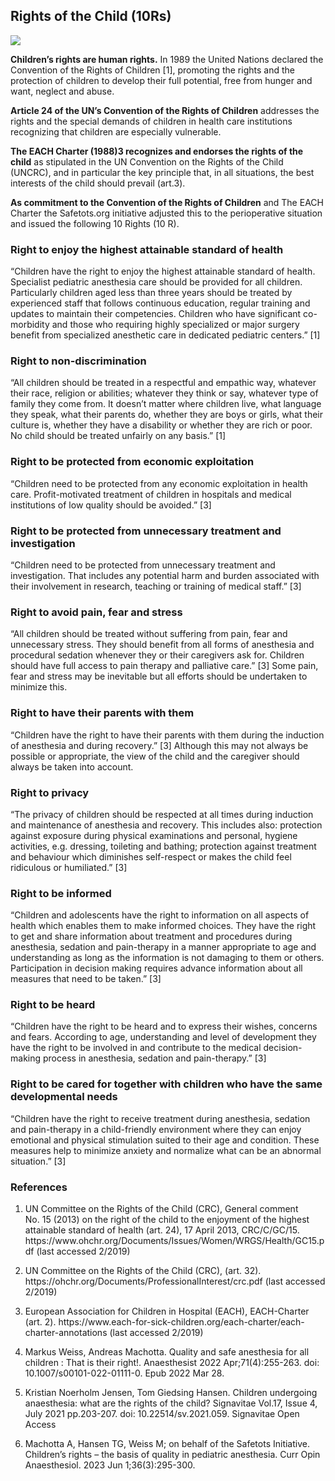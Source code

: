 ## Rights of the Child (10Rs)

![](images/Screenshot 2024-04-30 at 07.35.48.png)

**Children's rights are human rights.** In 1989 the United Nations declared the Convention of the Rights of Children \[1\], promoting the rights and the protection of children to develop their full potential, free from hunger and want, neglect and abuse.

**Article 24 of the UN's Convention of the Rights of Children** addresses the rights and the special demands of children in health care institutions recognizing that children are especially vulnerable.

**The EACH Charter (1988)3 recognizes and endorses the rights of the child** as stipulated in the UN Convention on the Rights of the Child (UNCRC), and in particular the key principle that, in all situations, the best interests of the child should prevail (art.3).

**As commitment to the Convention of the Rights of Children** and The EACH Charter the Safetots.org initiative adjusted this to the perioperative situation and issued the following 10 Rights (10 R).

### Right to enjoy the highest attainable standard of health

"Children have the right to enjoy the highest attainable standard of health. Specialist pediatric anesthesia care should be provided for all children. Particularly children aged less than three years should be treated by experienced staff that follows continuous education, regular training and updates to maintain their competencies. Children who have significant co-morbidity and those who requiring highly specialized or major surgery benefit from specialized anesthetic care in dedicated pediatric centers." \[1\]

### Right to non-discrimination

"All children should be treated in a respectful and empathic way, whatever their race, religion or abilities; whatever they think or say, whatever type of family they come from. It doesn't matter where children live, what language they speak, what their parents do, whether they are boys or girls, what their culture is, whether they have a disability or whether they are rich or poor. No child should be treated unfairly on any basis." \[1\]

### Right to be protected from economic exploitation

"Children need to be protected from any economic exploitation in health care. Profit-motivated treatment of children in hospitals and medical institutions of low quality should be avoided." \[3\]

### Right to be protected from unnecessary treatment and investigation

"Children need to be protected from unnecessary treatment and investigation. That includes any potential harm and burden associated with their involvement in research, teaching or training of medical staff." \[3\]

### Right to avoid pain, fear and stress

"All children should be treated without suffering from pain, fear and unnecessary stress. They should benefit from all forms of anesthesia and procedural sedation whenever they or their caregivers ask for. Children should have full access to pain therapy and palliative care." \[3\] Some pain, fear and stress may be inevitable but all efforts should be undertaken to minimize this.

### Right to have their parents with them

"Children have the right to have their parents with them during the induction of anesthesia and during recovery." \[3\] Although this may not always be possible or appropriate, the view of the child and the caregiver should always be taken into account.

### Right to privacy

"The privacy of children should be respected at all times during induction and maintenance of anesthesia and recovery. This includes also: protection against exposure during physical examinations and personal, hygiene activities, e.g. dressing, toileting and bathing; protection against treatment and behaviour which diminishes self-respect or makes the child feel ridiculous or humiliated." \[3\]

### Right to be informed

"Children and adolescents have the right to information on all aspects of health which enables them to make informed choices. They have the right to get and share information about treatment and procedures during anesthesia, sedation and pain-therapy in a manner appropriate to age and understanding as long as the information is not damaging to them or others. Participation in decision making requires advance information about all measures that need to be taken." \[3\]

### Right to be heard

"Children have the right to be heard and to express their wishes, concerns and fears. According to age, understanding and level of development they have the right to be involved in and contribute to the medical decision-making process in anesthesia, sedation and pain-therapy." \[3\]

### Right to be cared for together with children who have the same developmental needs

"Children have the right to receive treatment during anesthesia, sedation and pain-therapy in a child-friendly environment where they can enjoy emotional and physical stimulation suited to their age and condition. These measures help to minimize anxiety and normalize what can be an abnormal situation." \[3\]

### References

1.  UN Committee on the Rights of the Child (CRC), General comment No. 15 (2013) on the right of the child to the enjoyment of the highest attainable standard of health (art. 24), 17 April 2013, CRC/C/GC/15. https://www.ohchr.org/Documents/Issues/Women/WRGS/Health/GC15.pdf (last accessed 2/2019)

2.  UN Committee on the Rights of the Child (CRC), (art. 32). https://ohchr.org/Documents/ProfessionalInterest/crc.pdf (last accessed 2/2019)

3.  European Association for Children in Hospital (EACH), EACH-Charter (art. 2). https://www.each-for-sick-children.org/each-charter/each-charter-annotations (last accessed 2/2019)

4.  Markus Weiss, Andreas Machotta. Quality and safe anesthesia for all children : That is their right!. Anaesthesist 2022 Apr;71(4):255-263. doi: 10.1007/s00101-022-01111-0. Epub 2022 Mar 28.

5.  Kristian Noerholm Jensen, Tom Giedsing Hansen. Children undergoing anaesthesia: what are the rights of the child? Signavitae Vol.17, Issue 4, July 2021 pp.203-207. doi: 10.22514/sv.2021.059. Signavitae Open Access

6.  Machotta A, Hansen TG, Weiss M; on behalf of the Safetots Initiative. Children's rights -- the basis of quality in pediatric anesthesia. Curr Opin Anaesthesiol. 2023 Jun 1;36(3):295-300.
